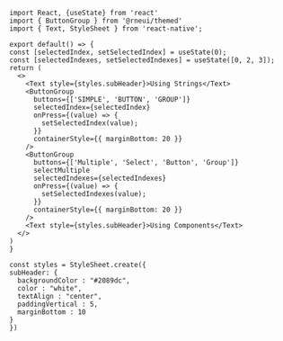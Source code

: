 <!-- Example of ButtonGroup with React Component as prop input which is not into snack yet -->

```SnackPlayer name=RNE ButtonGroup
import React, {useState} from 'react'
import { ButtonGroup } from '@rneui/themed'
import { Text, StyleSheet } from 'react-native';

export default() => {
const [selectedIndex, setSelectedIndex] = useState(0);
const [selectedIndexes, setSelectedIndexes] = useState([0, 2, 3]);
return (
  <>
    <Text style={styles.subHeader}>Using Strings</Text>
    <ButtonGroup
      buttons={['SIMPLE', 'BUTTON', 'GROUP']}
      selectedIndex={selectedIndex}
      onPress={(value) => {
        setSelectedIndex(value);
      }}
      containerStyle={{ marginBottom: 20 }}
    />
    <ButtonGroup
      buttons={['Multiple', 'Select', 'Button', 'Group']}
      selectMultiple
      selectedIndexes={selectedIndexes}
      onPress={(value) => {
        setSelectedIndexes(value);
      }}
      containerStyle={{ marginBottom: 20 }}
    />
    <Text style={styles.subHeader}>Using Components</Text>
  </>
)
}

const styles = StyleSheet.create({
subHeader: {
  backgroundColor : "#2089dc",
  color : "white",
  textAlign : "center",
  paddingVertical : 5,
  marginBottom : 10
}
})
```
